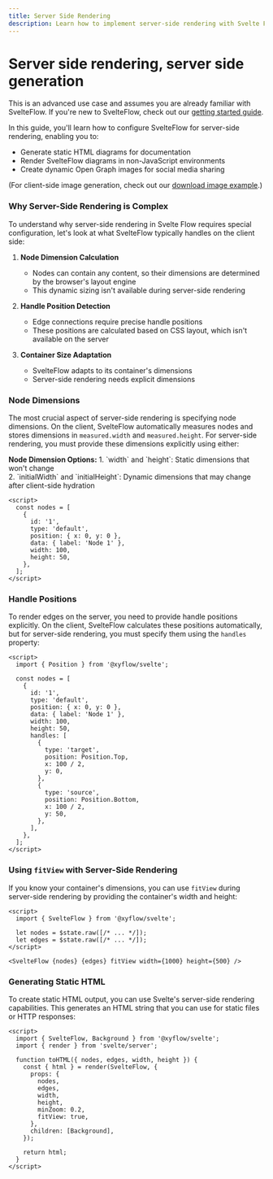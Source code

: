 ```yaml
---
title: Server Side Rendering
description: Learn how to implement server-side rendering with Svelte Flow for static flow diagrams, dynamic image generation, and non-JavaScript environments. Includes configuration for node dimensions, handle positions, and viewport fitting.
---
```


# Server side rendering, server side generation


This is an advanced use case and assumes you are already familiar with SvelteFlow. If you're new to SvelteFlow, check out our [getting started guide](/learn/getting-started/key-concepts).

In this guide, you'll learn how to configure SvelteFlow for server-side rendering, enabling you to:

- Generate static HTML diagrams for documentation
- Render SvelteFlow diagrams in non-JavaScript environments
- Create dynamic Open Graph images for social media sharing

(For client-side image generation, check out our [download image example](/examples/misc/download-image).)

### Why Server-Side Rendering is Complex

To understand why server-side rendering in Svelte Flow requires special configuration, let's look at what SvelteFlow typically handles on the client side:

1. **Node Dimension Calculation**

   - Nodes can contain any content, so their dimensions are determined by the browser's layout engine
   - This dynamic sizing isn't available during server-side rendering

2. **Handle Position Detection**

   - Edge connections require precise handle positions
   - These positions are calculated based on CSS layout, which isn't available on the server

3. **Container Size Adaptation**
   - SvelteFlow adapts to its container's dimensions
   - Server-side rendering needs explicit dimensions

### Node Dimensions

The most crucial aspect of server-side rendering is specifying node dimensions. On the client, SvelteFlow automatically measures nodes and stores dimensions in `measured.width` and `measured.height`. For server-side rendering, you must provide these dimensions explicitly using either:

<Callout type="default">
  <strong>Node Dimension Options:</strong>
  1. `width` and `height`: Static dimensions that won't change <div></div>
  2. `initialWidth` and `initialHeight`: Dynamic dimensions that may change after
  client-side hydration
</Callout>

```svelte
<script>
  const nodes = [
    {
      id: '1',
      type: 'default',
      position: { x: 0, y: 0 },
      data: { label: 'Node 1' },
      width: 100,
      height: 50,
    },
  ];
</script>
```

### Handle Positions

To render edges on the server, you need to provide handle positions explicitly. On the client, SvelteFlow calculates these positions automatically, but for server-side rendering, you must specify them using the `handles` property:

```svelte
<script>
  import { Position } from '@xyflow/svelte';

  const nodes = [
    {
      id: '1',
      type: 'default',
      position: { x: 0, y: 0 },
      data: { label: 'Node 1' },
      width: 100,
      height: 50,
      handles: [
        {
          type: 'target',
          position: Position.Top,
          x: 100 / 2,
          y: 0,
        },
        {
          type: 'source',
          position: Position.Bottom,
          x: 100 / 2,
          y: 50,
        },
      ],
    },
  ];
</script>
```

### Using `fitView` with Server-Side Rendering

If you know your container's dimensions, you can use `fitView` during server-side rendering by providing the container's width and height:

```svelte
<script>
  import { SvelteFlow } from '@xyflow/svelte';

  let nodes = $state.raw([/* ... */]);
  let edges = $state.raw([/* ... */]);
</script>

<SvelteFlow {nodes} {edges} fitView width={1000} height={500} />
```

### Generating Static HTML

To create static HTML output, you can use Svelte's server-side rendering capabilities. This generates an HTML string that you can use for static files or HTTP responses:

```svelte
<script>
  import { SvelteFlow, Background } from '@xyflow/svelte';
  import { render } from 'svelte/server';

  function toHTML({ nodes, edges, width, height }) {
    const { html } = render(SvelteFlow, {
      props: {
        nodes,
        edges,
        width,
        height,
        minZoom: 0.2,
        fitView: true,
      },
      children: [Background],
    });

    return html;
  }
</script>
```
